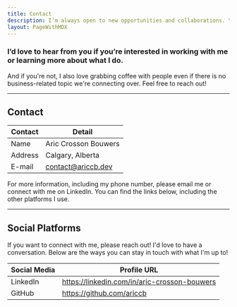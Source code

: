 ```yaml
---
title: Contact
description: I’m always open to new opportunities and collaborations. You can contact me through any of the channels below.
layout: PageWithMDX
---
```


### I’d love to hear from you if you’re interested in working with me or learning more about what I do.

And if you're not, I also love grabbing coffee with people even if there is no business-related topic we're connecting over. Feel free to reach out!

---

## Contact

| Contact | Detail               |
| ------- | -------------------- |
| Name    | Aric Crosson Bouwers |
| Address | Calgary, Alberta     |
| E-mail  | contact@ariccb.dev   |

For more information, including my phone number, please email me or connect with me on LinkedIn. You can find the links below, including the other platforms I use.

---

## Social Platforms

If you want to connect with me, please reach out! I'd love to have a conversation. Below are the ways you can stay in touch with what I'm up to!

| Social Media | Profile URL                                  |
| ------------ | -------------------------------------------- |
| LinkedIn     | https://linkedin.com/in/aric-crosson-bouwers |
| GitHub       | https://github.com/ariccb                    |
